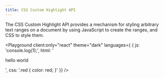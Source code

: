 ```yaml
---
title: CSS Custom Highlight API
---
```



The CSS Custom Highlight API provides a mechanism for styling arbitrary text ranges on a document by using JavaScript to create the ranges, and CSS to style them.

<LinkCard
  title="CSS Custom Highlight API - Web APIs | MDN"
  href="https://developer.mozilla.org/en-US/docs/Web/API/CSS_Custom_Highlight_API"
  target="_blank"
/>

<Playground client:only="react" theme="dark" languages={ { js: 'console.log(1);', html: '<p class="red">hello world</p>', css: '.red { color: red; }' }} />